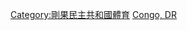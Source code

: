 {{Catnav|頁面分類|各種主題的頁面分類|按國家分類|各國體育|剛果民主共和國體育}}
{{Catnav|頁面分類|各種主題的頁面分類|按國家分類|各國體育|各國足球}}
{{Catnav|頁面分類|...|球類運動|足球|各國足球}}
{{Catnav|頁面分類|...|体育|各國體育|剛果民主共和國體育}}
{{Commons category|Association football in the Democratic Republic of the Congo}}

[[Category:剛果民主共和國體育|Category:剛果民主共和國體育]]
[[Category:非洲各國足球|Congo, DR]]
